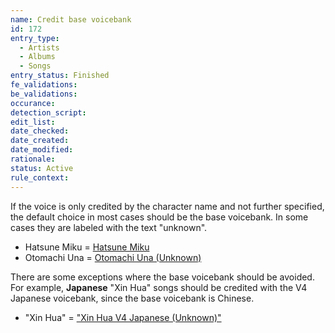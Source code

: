 ```yaml
---
name: Credit base voicebank
id: 172
entry_type:
  - Artists
  - Albums
  - Songs
entry_status: Finished
fe_validations:
be_validations:
occurance:
detection_script:
edit_list:
date_checked:
date_created:
date_modified:
rationale:
status: Active
rule_context:
---
```


If the voice is only credited by the character name and not further specified, the default choice in most cases should be the base voicebank. In some cases they are labeled with the text "unknown".

- Hatsune Miku = [Hatsune Miku](https://vocadb.net/Ar/1)
- Otomachi Una = [Otomachi Una (Unknown)](https://vocadb.net/Ar/49701)

There are some exceptions where the base voicebank should be avoided. For example, **Japanese** "Xin Hua" songs should be credited with the V4 Japanese voicebank, since the base voicebank is Chinese.

- "Xin Hua" =  ["Xin Hua V4 Japanese (Unknown)"](https://vocadb.net/Ar/60459)